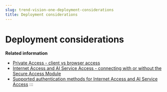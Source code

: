 ```yaml
---
slug: trend-vision-one-deployment-considerations
title: Deployment considerations
---
```

# Deployment considerations

**Related information**

- [Private Access - client vs browser access](pa-client-browser-access.md "Determine whether end users access internal applications using an installed module or using an internet portal.")
- [Internet Access and AI Service Access - connecting with or without the Secure Access Module](iac-secure-access-module.md "Determine whether to use the Secure Access Module to direct end user internet traffic to the Internet Access Gateway.")
- [Supported authentication methods for Internet Access and AI Service Access](authentication-methods-ztsa.md "See the authentication methods available for connecting to the internet using Internet Access.")
:::
